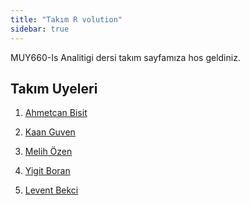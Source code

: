 ```yaml
---
title: "Takım R volution"
sidebar: true 
---
```


MUY660-Is Analitigi dersi takım sayfamıza hos geldiniz.

## Takım Uyeleri

1.  [Ahmetcan Bisit](/takim/ahmetcanbisit.qmd)

2.  [Kaan Guven](/takim/kaanguven.qmd)

3.  [Melih Özen](/takim/melihozen.qmd)

4.  [Yigit Boran](/takim/yigitboran.qmd)

5.  [Levent Bekci](/takim/leventbekci.qmd)


